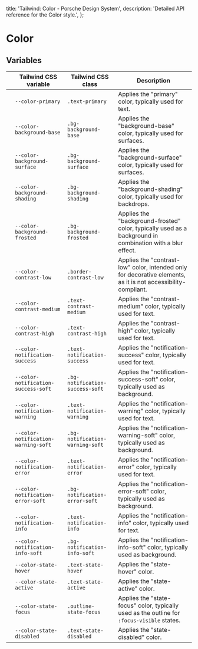 
  title: 'Tailwind: Color - Porsche Design System',
  description: 'Detailed API reference for the Color style.',
};

# Color

<TableOfContents headings={[]} />

## Variables

|                                                                                                      | Tailwind CSS variable               | Tailwind CSS class              | Description                                                                                                    |
| ---------------------------------------------------------------------------------------------------- | ----------------------------------- | ------------------------------- | -------------------------------------------------------------------------------------------------------------- |
| <div className="bg-primary w-10 h-10 rounded-md border border-contrast-low"></div>                   | `--color-primary`                   | `.text-primary`                 | Applies the "primary" color, typically used for text.                                                          |
| <div className="bg-background-base w-10 h-10 rounded-md border border-contrast-low"></div>           | `--color-background-base`           | `.bg-background-base`           | Applies the "background-base" color, typically used for surfaces.                                              |
| <div className="bg-background-surface w-10 h-10 rounded-md border border-contrast-low"></div>        | `--color-background-surface`        | `.bg-background-surface`        | Applies the "background-surface" color, typically used for surfaces.                                           |
| <div className="bg-background-shading w-10 h-10 rounded-md border border-contrast-low"></div>        | `--color-background-shading`        | `.bg-background-shading`        | Applies the "background-shading" color, typically used for backdrops.                                          |
| <div className="bg-background-frosted w-10 h-10 rounded-md border border-contrast-low"></div>        | `--color-background-frosted`        | `.bg-background-frosted`        | Applies the "background-frosted" color, typically used as a background in combination with a blur effect.      |
| <div className="bg-contrast-low w-10 h-10 rounded-md border border-contrast-low"></div>              | `--color-contrast-low`              | `.border-contrast-low`          | Applies the "contrast-low" color, intended only for decorative elements, as it is not accessibility-compliant. |
| <div className="bg-contrast-medium w-10 h-10 rounded-md border border-contrast-low"></div>           | `--color-contrast-medium`           | `.text-contrast-medium`         | Applies the "contrast-medium" color, typically used for text.                                                  |
| <div className="bg-contrast-high w-10 h-10 rounded-md border border-contrast-low"></div>             | `--color-contrast-high`             | `.text-contrast-high`           | Applies the "contrast-high" color, typically used for text.                                                    |
| <div className="bg-notification-success w-10 h-10 rounded-md border border-contrast-low"></div>      | `--color-notification-success`      | `.text-notification-success`    | Applies the "notification-success" color, typically used for text.                                             |
| <div className="bg-notification-success-soft w-10 h-10 rounded-md border border-contrast-low"></div> | `--color-notification-success-soft` | `.bg-notification-success-soft` | Applies the "notification-success-soft" color, typically used as background.                                   |
| <div className="bg-notification-warning w-10 h-10 rounded-md border border-contrast-low"></div>      | `--color-notification-warning`      | `.text-notification-warning`    | Applies the "notification-warning" color, typically used for text.                                             |
| <div className="bg-notification-warning-soft w-10 h-10 rounded-md border border-contrast-low"></div> | `--color-notification-warning-soft` | `.bg-notification-warning-soft` | Applies the "notification-warning-soft" color, typically used as background.                                   |
| <div className="bg-notification-error w-10 h-10 rounded-md border border-contrast-low"></div>        | `--color-notification-error`        | `.text-notification-error`      | Applies the "notification-error" color, typically used for text.                                               |
| <div className="bg-notification-error-soft w-10 h-10 rounded-md border border-contrast-low"></div>   | `--color-notification-error-soft`   | `.bg-notification-error-soft`   | Applies the "notification-error-soft" color, typically used as background.                                     |
| <div className="bg-notification-info w-10 h-10 rounded-md border border-contrast-low"></div>         | `--color-notification-info`         | `.text-notification-info`       | Applies the "notification-info" color, typically used for text.                                                |
| <div className="bg-notification-info-soft w-10 h-10 rounded-md border border-contrast-low"></div>    | `--color-notification-info-soft`    | `.bg-notification-info-soft`    | Applies the "notification-info-soft" color, typically used as background.                                      |
| <div className="bg-state-hover w-10 h-10 rounded-md border border-contrast-low"></div>               | `--color-state-hover`               | `.text-state-hover`             | Applies the "state-hover" color.                                                                               |
| <div className="bg-state-active w-10 h-10 rounded-md border border-contrast-low"></div>              | `--color-state-active`              | `.text-state-active`            | Applies the "state-active" color.                                                                              |
| <div className="bg-state-focus w-10 h-10 rounded-md border border-contrast-low"></div>               | `--color-state-focus`               | `.outline-state-focus`          | Applies the "state-focus" color, typically used as the outline for `:focus-visible` states.                    |
| <div className="bg-state-disabled w-10 h-10 rounded-md border border-contrast-low"></div>            | `--color-state-disabled`            | `.text-state-disabled`          | Applies the "state-disabled" color.                                                                            |
